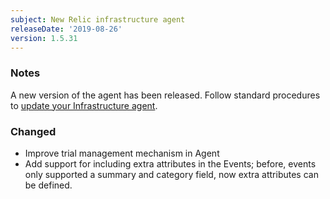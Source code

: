 ```yaml
---
subject: New Relic infrastructure agent
releaseDate: '2019-08-26'
version: 1.5.31
---
```


### Notes

A new version of the agent has been released. Follow standard procedures to [update your Infrastructure agent](/docs/infrastructure/new-relic-infrastructure/installation/update-infrastructure-agent).

### Changed

* Improve trial management mechanism in Agent
* Add support for including extra attributes in the Events; before, events only supported a summary and category field, now extra attributes can be defined.
